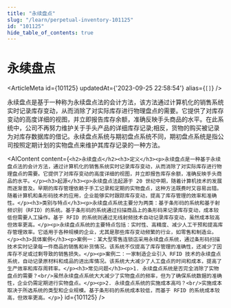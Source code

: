 ```yaml
---
title: "永续盘点"
slug: "/learn/perpetual-inventory-101125"
id: "101125"
hide_table_of_contents: true
---
```



# 永续盘点

<ArticleMeta id={101125} updatedAt={'2023-09-25 22:58:54'} alias={`[]`} />
<div className='border-solid border-b border-t-0 my-4 border-[var(--ifm-color-gray-300)]' />

永续盘点是基于一种称为永续盘点法的会计方法，该方法通过计算机化的销售系统实时记录库存变动，从而消除了对实际库存进行物理盘点的需要。它提供了对库存变动的高度详细的视图，并立即报告库存余额，准确反映手头商品的水平。在此系统中，公司不再努力维护关于手头产品的详细库存记录;相反，货物的购买被记录为对库存数据库的借记。永续盘点系统与期初盘点系统不同，期初盘点系统是指公司按照定期计划的实物盘点来维护其库存记录的一种方法。

<AIContent content={`<h2>永续盘点</h2><h3>定义</h3><p>永续盘点是一种基于永续盘点法的会计方法，通过计算机化的销售系统实时记录库存变动，从而消除了对实际库存进行物理盘点的需要。它提供了对库存变动的高度详细的视图，并立即报告库存余额，准确反映手头商品的水平。</p><h3>起源</h3><p>永续盘点法起源于 20 世纪中期，随着计算机技术的发展而逐渐普及。早期的库存管理依赖于手工记录和定期的实物盘点，这种方法既费时又容易出错。随着计算机和条形码技术的应用，企业能够实时跟踪库存变动，提高了库存管理的效率和准确性。</p><h3>类别与特点</h3><p>永续盘点系统主要分为两类：基于条形码的系统和基于射频识别（RFID）的系统。基于条形码的系统通过扫描商品上的条形码来记录库存变动，成本较低但需要人工操作。基于 RFID 的系统则通过无线射频技术自动记录库存变动，虽然成本较高但效率更高。</p><p>永续盘点系统的主要特点包括：实时性、高精度、减少人工干预和提高库存管理效率。它适用于各种规模的企业，尤其是那些库存变动频繁的行业，如零售和制造业。</p><h3>具体案例</h3><p>案例一：某大型零售连锁店采用永续盘点系统，通过条形码扫描技术实时记录每一件商品的销售和补货情况。该系统不仅提高了库存管理的准确性，还减少了因库存不足或过剩导致的销售损失。</p><p>案例二：一家制造企业引入 RFID 技术的永续盘点系统，自动记录原材料和成品的进出库情况。该系统大大减少了人工盘点的时间和成本，提高了生产效率和库存周转率。</p><h3>常见问题</h3><p>1. 永续盘点系统是否完全消除了实物盘点的需要？<br/>虽然永续盘点系统大大减少了实物盘点的频率，但为了确保系统数据的准确性，企业仍需定期进行实物盘点。</p><p>2. 永续盘点系统的实施成本高吗？<br/>实施成本取决于所选系统的类型和企业规模。基于条形码的系统成本较低，而基于 RFID 的系统成本较高，但效率更高。</p>`} id={101125} />
